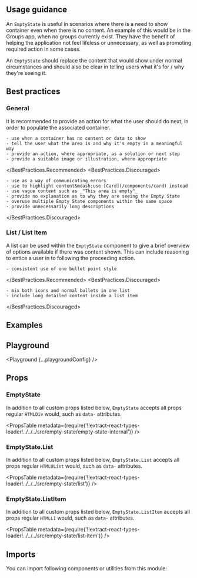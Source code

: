 


<Layout title="Empty State" description="Used when an area of a page has no content to show the user.">

## Usage guidance

An `EmptyState` is useful in scenarios where there is a need to show container even when there is no content. An example of this would be in the Groups app, when no groups currently exist. They have the benefit of helping the application not feel lifeless or unnecessary, as well as promoting required action in some cases.

An `EmptyState` should replace the content that would show under normal circumstances and should also be clear in telling users what it's for / why they're seeing it.

## Best practices

### General

It is recommended to provide an action for what the user should do next, in order to populate the associated container.

<BestPractices>
  <BestPractices.Recommended>

    - use when a container has no content or data to show
    - tell the user what the area is and why it's empty in a meaningful way
    - provide an action, where appropriate, as a solution or next step
    - provide a suitable image or illustration, where appropriate

  </BestPractices.Recommended>
  <BestPractices.Discouraged>

    - use as a way of communicating errors
    - use to highlight content&mdash;use [Card](/components/card) instead
    - use vague content such as _"This area is empty"_
    - provide no explanation as to why they are seeing the Empty State
    - overuse multiple Empty State components within the same space
    - provide unnecessarily long descriptions

  </BestPractices.Discouraged>
</BestPractices>

### List / List Item

A list can be used within the `EmptyState` component to give a brief overview of options available if there was content shown. This can include reasoning to entice a user in to following the proceeding action.

<BestPractices>
  <BestPractices.Recommended>

    - consistent use of one bullet point style

  </BestPractices.Recommended>
  <BestPractices.Discouraged>

    - mix both icons and normal bullets in one list
    - include long detailed content inside a list item

  </BestPractices.Discouraged>
</BestPractices>

## Examples

<Example title="Basic usage" path="empty-state/basic-usage">
  <BasicUsage />
</Example>

<Example title="Orientation" path="empty-state/orientation">
  <Orientation />
</Example>

<Example title="Centered vertical" path="empty-state/centered-vertical">
  <CenteredVertical />
</Example>

<Example title="Inverted" path="empty-state/inverted" darkPreview>
  <Inverted />
</Example>

## Playground

<Playground {...playgroundConfig} />

## Props

### EmptyState

In addition to all custom props listed below, `EmptyState` accepts all props regular `HTMLDiv` would, such as `data-` attributes.

<PropsTable
  metadata={require('!!extract-react-types-loader!../../../src/empty-state/empty-state-internal')}
/>

### EmptyState.List

In addition to all custom props listed below, `EmptyState.List` accepts all props regular `HTMLUList` would, such as `data-` attributes.

<PropsTable
  metadata={require('!!extract-react-types-loader!../../../src/empty-state/list')}
/>

### EmptyState.ListItem

In addition to all custom props listed below, `EmptyState.ListItem` accepts all props regular `HTMLLI` would, such as `data-` attributes.

<PropsTable
  metadata={require('!!extract-react-types-loader!../../../src/empty-state/list-item')}
/>

## Imports

You can import following components or utilities from this module:

<Imports module={EmptyStateImports} path="@datacamp/waffles/empty-state" />

</Layout>
